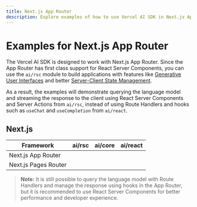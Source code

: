 ```yaml
---
title: Next.js App Router
description: Explore examples of how to use Vercel AI SDK in Next.js App Router.
---
```


# Examples for Next.js App Router

The Vercel AI SDK is designed to work with Next.js App Router. Since the App Router has first class support for React Server Components, you can use the `ai/rsc` module to build applications with features like [Generative User Interfaces](/docs/ai-sdk-rsc) and better [Server-Client State Management](/docs/ai-sdk-rsc/ai-ui-states).

As a result, the examples will demonstrate querying the language model and streaming the response to the client using React Server Components and Server Actions from `ai/rsc`, instead of using Route Handlers and hooks such as `useChat` and `useCompletion` from `ai/react`.

## Next.js

| Framework            | ai/rsc   | ai/core  | ai/react |
| -------------------- | -------- | -------- | -------- |
| Next.js App Router   | <Check/> | <Check/> | <Check/> |
| Next.js Pages Router | <Cross/> | <Check/> | <Check/> |

> **Note:** It is still possible to query the language model with Route Handlers and manage the response using hooks in the App Router, but it is recommended to use React Server Components for better performance and developer experience.
